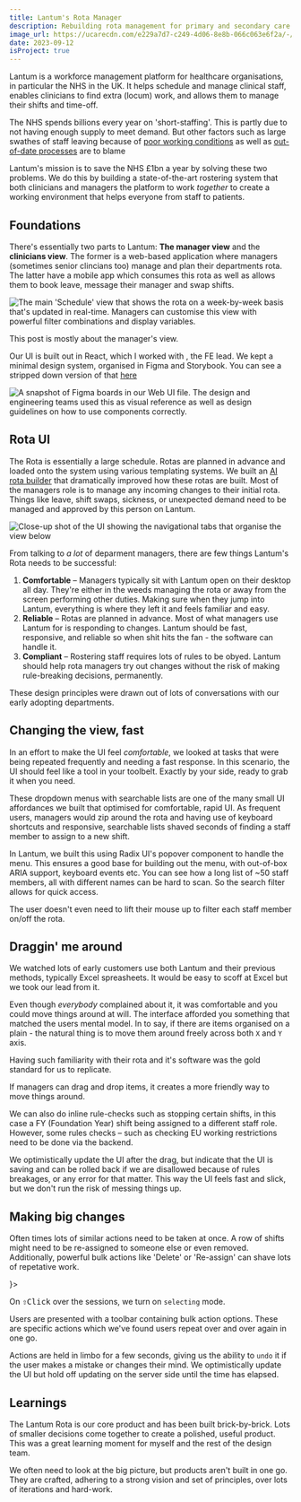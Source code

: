 ```yaml
---
title: Lantum's Rota Manager
description: Rebuilding rota management for primary and secondary care providers
image_url: https://ucarecdn.com/e229a7d7-c249-4d06-8e8b-066c063e6f2a/-/preview/1000x562/
date: 2023-09-12
isProject: true
---
```


Lantum is a workforce management platform for healthcare organisations, in particular the NHS in the UK.
It helps schedule and manage clinical staff, enables clinicians to find extra (locum) work, and allows them to manage their shifts and time-off.

The NHS spends billions every year on 'short-staffing'. This is partly due to not having enough supply to meet demand.
But other factors such as large swathes of staff leaving because of [poor working conditions](https://www.hospitaltimes.co.uk/poor-work-life-balance-driving-nhs-exodus) as well as [out-of-date processes](https://www.bma.org.uk/pay-and-contracts/working-hours/work-schedule/managing-rotas-and-duty-rosters-for-junior-doctors-in-england/good-rostering-guide) are to blame

Lantum's mission is to save the NHS £1bn a year by solving these two problems. We do this by building a state-of-the-art rostering system that both clinicians and managers
the platform to work *together* to create a working environment that helps everyone from staff to patients.

## Foundations
There's essentially two parts to Lantum: **The manager view** and the **clinicians view**. The former is a web-based application where managers (sometimes senior clincians too)
manage and plan their departments rota. The latter have a mobile app which consumes this rota as well as allows them to book leave, message their manager and swap shifts.

<Image src="https://ucarecdn.com/6533aded-526c-4740-80e7-7b722db888c3/" width={1000} height={562} title="The main 'Schedule' view that shows the rota on a week-by-week basis that's updated in real-time. Managers can customise this view with powerful filter combinations and display variables. " />

This post is mostly about the manager's view.

Our UI is built out in React, which I worked with <Person name="Ash Clarke" src="https://ucarecdn.com/3b866991-39c5-418a-bf21-481ebb2798f3/-/preview/64x64/" href="https://www.linkedin.com/in/ashclarke/" />, the FE lead.
We kept a minimal design system, organised in Figma and Storybook. You can see a stripped down version of that [here](https://www.figma.com/design/w03c73kH5FXFGLsJ7q2xN0/Lantum-Web-UI?m=auto&t=U9ceIQ8Dl0ktdX2n-6)

<Image src="https://ucarecdn.com/ee530e58-e254-40c8-a6b9-0f355acb75f6/" width={1000} height={565} title="A snapshot of Figma boards in our Web UI file. The design and engineering teams used this as visual reference as well as design guidelines on how to use components correctly." />

## Rota UI
The Rota is essentially a large schedule. Rotas are planned in advance and loaded onto the system using various templating systems. We built an [AI rota builder](/portfolio/p/lantum-ai-rota.mdx) that dramatically improved how these rotas are built.
Most of the managers role is to manage any incoming changes to their initial rota. Things like leave, shift swaps, sickness, or unexpected demand need to be managed and approved by this person on Lantum.

<Image src="https://ucarecdn.com/e229a7d7-c249-4d06-8e8b-066c063e6f2a/" width={1000} height={562} title="Close-up shot of the UI showing the navigational tabs that organise the view below" />

From talking to *a lot* of deparment managers, there are few things Lantum's Rota needs to be successful:
1. **Comfortable** – Managers typically sit with Lantum open on their desktop all day. They're either in the weeds managing the rota or away from the screen performing other duties. Making sure when they jump into Lantum, everything is where they left it and feels familiar and easy.
2. **Reliable** – Rotas are planned in advance. Most of what managers use Lantum for is responding to changes. Lantum should be fast, responsive, and reliable so when shit hits the fan - the software can handle it.
3. **Compliant** – Rostering staff requires lots of rules to be obyed. Lantum should help rota managers try out changes without the risk of making rule-breaking decisions, permanently.

These design principles were drawn out of lots of conversations with our early adopting departments.

## Changing the view, fast
In an effort to make the UI feel *comfortable*, we looked at tasks that were being repeated frequently and needing a fast response.
In this scenario, the UI should feel like a tool in your toolbelt. Exactly by your side, ready to grab it when you need.

These dropdown menus with searchable lists are one of the many small UI affordances we built that optimised for comfortable, rapid UI.
As frequent users, managers would zip around the rota and having use of keyboard shortcuts and responsive, searchable lists shaved seconds of finding a staff member to assign to a new shift.

<CodeBlockPreview>
  <div className="h-full py-6 flex flex-col justify-center items-center">
    <LantumMenu />
  </div>
</CodeBlockPreview>

In Lantum, we built this using Radix UI's popover component to handle the menu. This ensures a good base for building out the menu, with out-of-box ARIA support, keyboard events etc.
You can see how a long list of ~50 staff members, all with different names can be hard to scan.
So the search filter allows for quick access.

The user doesn't even need to lift their mouse up to filter each staff member on/off the rota.

## Draggin' me around
We watched lots of early customers use both Lantum and their previous methods, typically Excel spreasheets.
It would be easy to scoff at Excel but we took our lead from it.

Even though *everybody* complained about it, it was comfortable and you could move things around at will.
The interface afforded you something that matched the users mental model. In to say, if there are items organised on a plain - the natural thing is to move them around freely across both `X` and `Y` axis.

Having such familiarity with their rota and it's software was the gold standard for us to replicate.

<CodeBlockPreview>
  <div className="relative h-full w-full rounded-b">
    <LantumGrid />
  </div>
</CodeBlockPreview>

If managers can drag and drop items, it creates a more friendly way to move things around.

We can also do inline rule-checks such as stopping certain shifts, in this case a FY (Foundation Year) shift being assigned to a different staff role.
However, some rules checks – such as checking EU working restrictions need to be done via the backend.

We optimistically update the UI after the drag, but indicate that the UI is saving and can be rolled back if we are disallowed because of rules breakages, or any error for that matter.
This way the UI feels fast and slick, but we don't run the risk of messing things up.

## Making big changes
Often times lots of similar actions need to be taken at once. A row of shifts might need to be re-assigned to someone else or even removed.
Additionally, powerful bulk actions like 'Delete' or 'Re-assign' can shave lots of repetative work.

<CodeBlockPreview>
  <div className="grid place-items-center pb-4 h-full w-full rounded-b">
    <LantumBulk />
  </div>
}>
</CodeBlockPreview>

On <kbd className="mr-1">⇧</kbd><kbd>Click</kbd> over the sessions, we turn on `selecting` mode.

Users are presented with a toolbar containing bulk action options.
These are specific actions which we've found users repeat over and over again in one go.

Actions are held in limbo for a few seconds, giving us the ability to `undo` it if the user makes a mistake or changes their mind.
We optimistically update the UI but hold off updating on the server side until the time has elapsed.


## Learnings
The Lantum Rota is our core product and has been built brick-by-brick. Lots of smaller decisions come together to create a polished, useful product.
This was a great learning moment for myself and the rest of the design team.

We often need to look at the big picture, but products aren't built in one go.
They are crafted, adhering to a strong vision and set of principles, over lots of iterations and hard-work.
